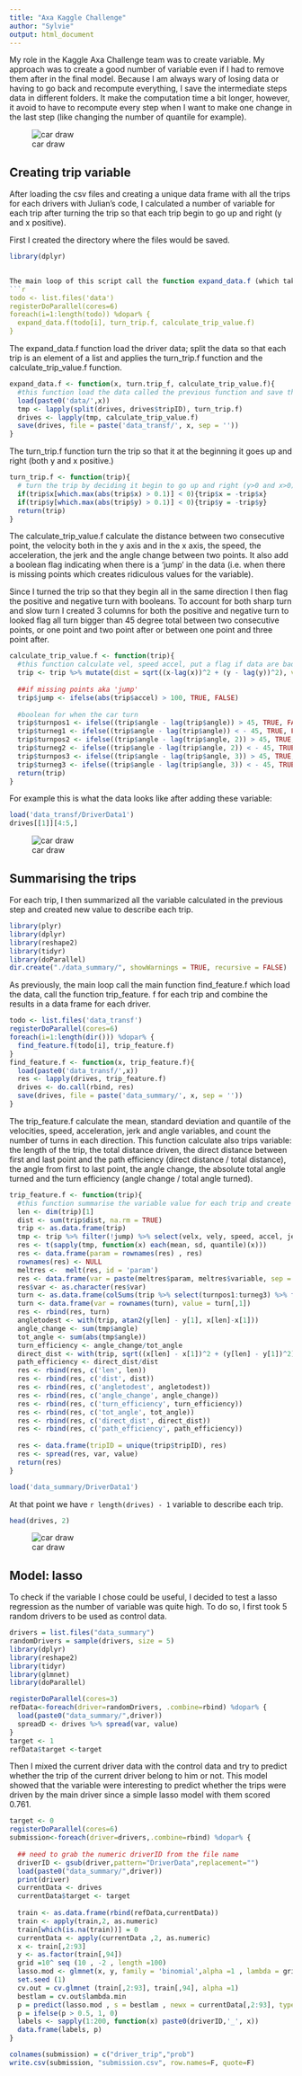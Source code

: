 ```yaml
---
title: "Axa Kaggle Challenge"
author: "Sylvie"
output: html_document
---
```


My role in the Kaggle Axa Challenge team was to create variable. My approach was to create a good number of variable even if I had to remove them after in the final model. Because I am always wary of losing data or having to go back and recompute everything, I save the intermediate steps data in different folders. It make the computation time a bit longer, however, it avoid to have to recompute every step when I want to make one change in the last step (like changing the number of quantile for example).

![car draw](carred.png)


## Creating trip variable
After loading the csv files and creating a unique data frame with all the trips for each drivers with Julian's code, I calculated a number of variable for each trip after turning the trip so that each trip begin to go up and right (y and x positive).

First I created the directory where the files would be saved.
```r
library(dplyr)
 

The main loop of this script call the function expand_data.f (which takes other function as variable) for each drivers.
```r
todo <- list.files('data')
registerDoParallel(cores=6)
foreach(i=1:length(todo)) %dopar% {
  expand_data.f(todo[i], turn_trip.f, calculate_trip_value.f)  
}
```
The expand\_data.f function load the driver data; split the data so that each trip is an element of a list and applies the turn\_trip.f function and the calculate\_trip\_value.f function.
```r
expand_data.f <- function(x, turn.trip_f, calculate_trip_value.f){
  #this function load the data called the previous function and save the data 
  load(paste0('data/',x))
  tmp <- lapply(split(drives, drives$tripID), turn_trip.f)  
  drives <- lapply(tmp, calculate_trip_value.f)   
  save(drives, file = paste('data_transf/', x, sep = ''))
}
```
The turn\_trip.f function turn the trip so that it at the beginning it goes up and right (both y and x positive.)
```r
turn_trip.f <- function(trip){
  # turn the trip by deciding it begin to go up and right (y>0 and x>0)
  if(trip$x[which.max(abs(trip$x) > 0.1)] < 0){trip$x = -trip$x}
  if(trip$y[which.max(abs(trip$y) > 0.1)] < 0){trip$y = -trip$y}
  return(trip)
}
```
The calculate\_trip\_value.f calculate the distance between two consecutive point, the velocity both in the y axis and in the x axis, the speed, the acceleration, the jerk and the angle change between two points. It also add a boolean flag indicating when there is a 'jump' in the data (i.e. when there is missing points which creates ridiculous values for the variable).

Since I turned the trip so that they begin all in the same direction I then flag the positive and negative turn with booleans. To account for both sharp turn and slow turn I created 3 columns for both the positive and negative turn to looked flag all turn bigger than 45 degree total between two consecutive points, or one point and two point after or between one point and three point after.
```r
calculate_trip_value.f <- function(trip){
  #this function calculate vel, speed accel, put a flag if data are bad and put a flag when car is moving
  trip <- trip %>% mutate(dist = sqrt((x-lag(x))^2 + (y - lag(y))^2), velx = x -lag(x), vely = y - lag(y), speed = sqrt(velx^2 + vely^2), accel = speed - lag(speed), jerk = accel - lag(accel), angle = atan2((y - lag(y)), (x - lag(x)))*180/pi)
  
  ##if missing points aka 'jump'
  trip$jump <- ifelse(abs(trip$accel) > 100, TRUE, FALSE)
  
  #boolean for when the car turn
  trip$turnpos1 <- ifelse((trip$angle - lag(trip$angle)) > 45, TRUE, FALSE)
  trip$turneg1 <- ifelse((trip$angle - lag(trip$angle)) < - 45, TRUE, FALSE)
  trip$turnpos2 <- ifelse((trip$angle - lag(trip$angle, 2)) > 45, TRUE, FALSE)
  trip$turneg2 <- ifelse((trip$angle - lag(trip$angle, 2)) < - 45, TRUE, FALSE)
  trip$turnpos3 <- ifelse((trip$angle - lag(trip$angle, 3)) > 45, TRUE, FALSE)
  trip$turneg3 <- ifelse((trip$angle - lag(trip$angle, 3)) < - 45, TRUE, FALSE)
  return(trip)
}
```

For example this is what the data looks like after adding these variable:
```r
load('data_transf/DriverData1')
drives[[1]][4:5,]
```

![car draw](carblue.png)

## Summarising the trips
For each trip, I then summarized all the variable calculated in the previous step and created new value to describe each trip.
```r
library(plyr)
library(dplyr)
library(reshape2)
library(tidyr)
library(doParallel)
dir.create("./data_summary/", showWarnings = TRUE, recursive = FALSE)
```
As previously, the main loop call the main function find\_feature.f which load the data, call the function trip\_feature. f for each trip and combine the results in a data frame for each driver.
```r
todo <- list.files('data_transf')
registerDoParallel(cores=6)
foreach(i=1:length(dir())) %dopar% {
  find_feature.f(todo[i], trip_feature.f)  
}
find_feature.f <- function(x, trip_feature.f){
  load(paste0('data_transf/',x))
  res <- lapply(drives, trip_feature.f)
  drives <- do.call(rbind, res)
  save(drives, file = paste('data_summary/', x, sep = ''))
}
```
The trip_feature.f calculate the mean, standard deviation and quantile of the velocities, speed, acceleration, jerk and angle variables, and count the number of turns in each direction. This function calculate also trips variable: the length of the trip, the total distance driven, the direct distance between first and last point and the path efficiency (direct distance / total distance), the angle from first to last point, the angle change, the absolute total angle turned and the turn efficiency (angle change / total angle turned).
```r
trip_feature.f <- function(trip){
  #this function summarise the variable value for each trip and create new variable for each trip
  len <- dim(trip)[1]
  dist <- sum(trip$dist, na.rm = TRUE)
  trip <- as.data.frame(trip)
  tmp <- trip %>% filter(!jump) %>% select(velx, vely, speed, accel, jerk, angle) %>% filter(!is.na(jerk))
  res <- t(sapply(tmp, function(x) each(mean, sd, quantile)(x)))
  res <- data.frame(param = rownames(res) , res)
  rownames(res) <- NULL
  meltres <-  melt(res, id = 'param')
  res <- data.frame(var = paste(meltres$param, meltres$variable, sep = '-'), value = meltres$value)
  res$var <- as.character(res$var)
  turn <- as.data.frame(colSums(trip %>% select(turnpos1:turneg3) %>% filter(!is.na(turneg3))))
  turn <- data.frame(var = rownames(turn), value = turn[,1])
  res <- rbind(res, turn)
  angletodest <- with(trip, atan2(y[len] - y[1], x[len]-x[1]))
  angle_change <- sum(tmp$angle)
  tot_angle <- sum(abs(tmp$angle))
  turn_efficiency <- angle_change/tot_angle
  direct_dist <- with(trip, sqrt((x[len] - x[1])^2 + (y[len] - y[1])^2))
  path_efficiency <- direct_dist/dist
  res <- rbind(res, c('len', len))
  res <- rbind(res, c('dist', dist))
  res <- rbind(res, c('angletodest', angletodest))
  res <- rbind(res, c('angle_change', angle_change))
  res <- rbind(res, c('turn_efficiency', turn_efficiency))
  res <- rbind(res, c('tot_angle', tot_angle))
  res <- rbind(res, c('direct_dist', direct_dist))
  res <- rbind(res, c('path_efficiency', path_efficiency))
  
  res <- data.frame(tripID = unique(trip$tripID), res)
  res <- spread(res, var, value)
  return(res)
}
```

```r
load('data_summary/DriverData1')

```
At that point we have `r length(drives) - 1` variable to describe each trip.
```r
head(drives, 2)
```

![car draw](cargreen.png)

## Model: lasso
To check if the variable I chose could be useful, I decided to test a lasso regression as the number of variable was quite high. To do so, I first took 5 random drivers to be used as control data.

```r
drivers = list.files("data_summary")
randomDrivers = sample(drivers, size = 5)
library(dplyr)
library(reshape2)
library(tidyr)
library(glmnet)
library(doParallel)

registerDoParallel(cores=3)
refData<-foreach(driver=randomDrivers, .combine=rbind) %dopar% {
  load(paste0("data_summary/",driver))
  spreadD <- drives %>% spread(var, value)
}
target <- 1
refData$target <-target  
```

Then I mixed the current driver data with the control data and try to predict whether the trip of the current driver belong to him or not. This model showed that the variable were interesting to predict whether the trips were driven by the main driver since a simple lasso model with them scored 0.761.

```r
target <- 0
registerDoParallel(cores=6)
submission<-foreach(driver=drivers,.combine=rbind) %dopar% {
  
  ## need to grab the numeric driverID from the file name
  driverID <- gsub(driver,pattern="DriverData",replacement="")
  load(paste0("data_summary/",driver))
  print(driver)
  currentData <- drives
  currentData$target <- target
  
  train <- as.data.frame(rbind(refData,currentData))
  train <- apply(train,2, as.numeric)
  train[which(is.na(train))] = 0
  currentData <- apply(currentData ,2, as.numeric)
  x <- train[,2:93]
  y <- as.factor(train[,94])
  grid =10^ seq (10 , -2 , length =100)
  lasso.mod <- glmnet(x, y, family = 'binomial',alpha =1 , lambda = grid )
  set.seed (1)
  cv.out = cv.glmnet (train[,2:93], train[,94], alpha =1)
  bestlam = cv.out$lambda.min
  p = predict(lasso.mod , s = bestlam , newx = currentData[,2:93], type = 'response')
  p = ifelse(p > 0.5, 1, 0)
  labels <- sapply(1:200, function(x) paste0(driverID,'_', x))
  data.frame(labels, p)
}

colnames(submission) = c("driver_trip","prob")
write.csv(submission, "submission.csv", row.names=F, quote=F)
```
